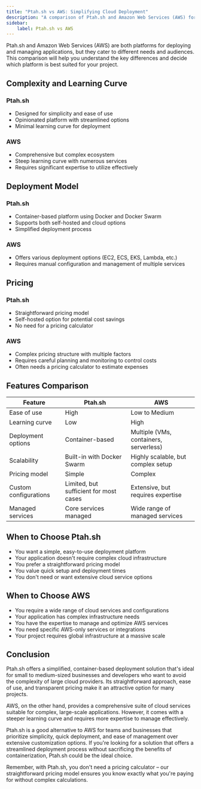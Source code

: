 ```yaml
---
title: "Ptah.sh vs AWS: Simplifying Cloud Deployment"
description: "A comparison of Ptah.sh and Amazon Web Services (AWS) for application deployment and management."
sidebar:
    label: Ptah.sh vs AWS
---
```


Ptah.sh and Amazon Web Services (AWS) are both platforms for deploying and managing applications, but they cater to different needs and audiences. This comparison will help you understand the key differences and decide which platform is best suited for your project.

## Complexity and Learning Curve

### Ptah.sh
- Designed for simplicity and ease of use
- Opinionated platform with streamlined options
- Minimal learning curve for deployment

### AWS
- Comprehensive but complex ecosystem
- Steep learning curve with numerous services
- Requires significant expertise to utilize effectively

## Deployment Model

### Ptah.sh
- Container-based platform using Docker and Docker Swarm
- Supports both self-hosted and cloud options
- Simplified deployment process

### AWS
- Offers various deployment options (EC2, ECS, EKS, Lambda, etc.)
- Requires manual configuration and management of multiple services

## Pricing

### Ptah.sh
- Straightforward pricing model
- Self-hosted option for potential cost savings
- No need for a pricing calculator

### AWS
- Complex pricing structure with multiple factors
- Requires careful planning and monitoring to control costs
- Often needs a pricing calculator to estimate expenses

## Features Comparison

| Feature | Ptah.sh | AWS |
|---------|---------|-----|
| Ease of use | High | Low to Medium |
| Learning curve | Low | High |
| Deployment options | Container-based | Multiple (VMs, containers, serverless) |
| Scalability | Built-in with Docker Swarm | Highly scalable, but complex setup |
| Pricing model | Simple | Complex |
| Custom configurations | Limited, but sufficient for most cases | Extensive, but requires expertise |
| Managed services | Core services managed | Wide range of managed services |

## When to Choose Ptah.sh

- You want a simple, easy-to-use deployment platform
- Your application doesn't require complex cloud infrastructure
- You prefer a straightforward pricing model
- You value quick setup and deployment times
- You don't need or want extensive cloud service options

## When to Choose AWS

- You require a wide range of cloud services and configurations
- Your application has complex infrastructure needs
- You have the expertise to manage and optimize AWS services
- You need specific AWS-only services or integrations
- Your project requires global infrastructure at a massive scale

## Conclusion

Ptah.sh offers a simplified, container-based deployment solution that's ideal for small to medium-sized businesses and developers who want to avoid the complexity of large cloud providers. Its straightforward approach, ease of use, and transparent pricing make it an attractive option for many projects.

AWS, on the other hand, provides a comprehensive suite of cloud services suitable for complex, large-scale applications. However, it comes with a steeper learning curve and requires more expertise to manage effectively.

Ptah.sh is a good alternative to AWS for teams and businesses that prioritize simplicity, quick deployment, and ease of management over extensive customization options. If you're looking for a solution that offers a streamlined deployment process without sacrificing the benefits of containerization, Ptah.sh could be the ideal choice.

Remember, with Ptah.sh, you don't need a pricing calculator – our straightforward pricing model ensures you know exactly what you're paying for without complex calculations.

<DocsCTA />